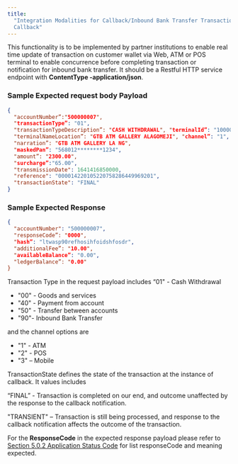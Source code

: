 ```yaml
---
title:
  "Integration Modalities for Callback/Inbound Bank Transfer Transaction
  Callback"
---
```


This functionality is to be implemented by partner institutions to enable real
time update of transaction on customer wallet via Web, ATM or POS terminal to
enable concurrence before completing transaction or notification for inbound
bank transfer. It should be a Restful HTTP service endpoint with **ContentType
-application/json**.

### Sample Expected request body Payload

```json Request
{
  "accountNumber”:"500000007",
  "transactionType”: "01",
  "transactionTypeDescription”: "CASH WITHDRAWAL", "terminalId”: "10000057",
  "terminalNameLocation”: "GTB ATM GALLERY ALAGOMEJI", "channel”: "1",
  "narration”: "GTB ATM GALLERY LA NG",
  "maskedPan”: "568012********1234",
  "amount”: "2300.00",
  "surcharge”:"65.00",
  "transmissionDate": 1641416850000,
  "reference": "000014220105220758286449969201",
  "transactionState": "FINAL"
}
```

### Sample Expected Response

```json Response
{
  "accountNumber": "500000007",
  "responseCode”: "0000",
  "hash”: "ltwasp90refhosihfoidshfosdr",
  "additionalFee”: "10.00",
  "availableBalance”: "0.00",
  "ledgerBalance”: "0.00"
}
```

<Note>

Transaction Type in the request payload includes “01" - Cash Withdrawal

- "00" - Goods and services
- "40" - Payment from account
- "50" - Transfer between accounts
- "90"- Inbound Bank Transfer

and the channel options are

- "1" - ATM
- "2" - POS
- "3" – Mobile

</Note>

TransactionState defines the state of the transaction at the instance of
callback. It values includes

“FINAL” - Transaction is completed on our end, and outcome unaffected by the
response to the callback notification.

"TRANSIENT" – Transaction is still being processed, and response to the callback
notification affects the outcome of the transaction.

For the **ResponseCode** in the expected response payload please refer to
[Section 5.0.2 Application Status Code](/response-codes/application-status-codes)
for list responseCode and meaning expected.
